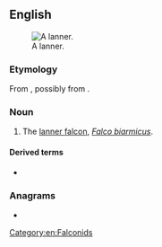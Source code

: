 ==English==
[[Image:Lanner Falcon 800.jpg|thumb|A lanner.]]

===Etymology===
From {{der|en|frm|lanier||cowardly}}, possibly from {{der|en|la|lānārius}}.

===Noun===
{{en-noun}}

# The [[lanner falcon]], ''[[Falco biarmicus]]''.

====Derived terms====
* {{l|en|lanneret}}

{{wikipedia|Lanner Falcon}}

===Anagrams===
* {{anagrams|en|a=aelnnr|rannel}}

[[Category:en:Falconids]]